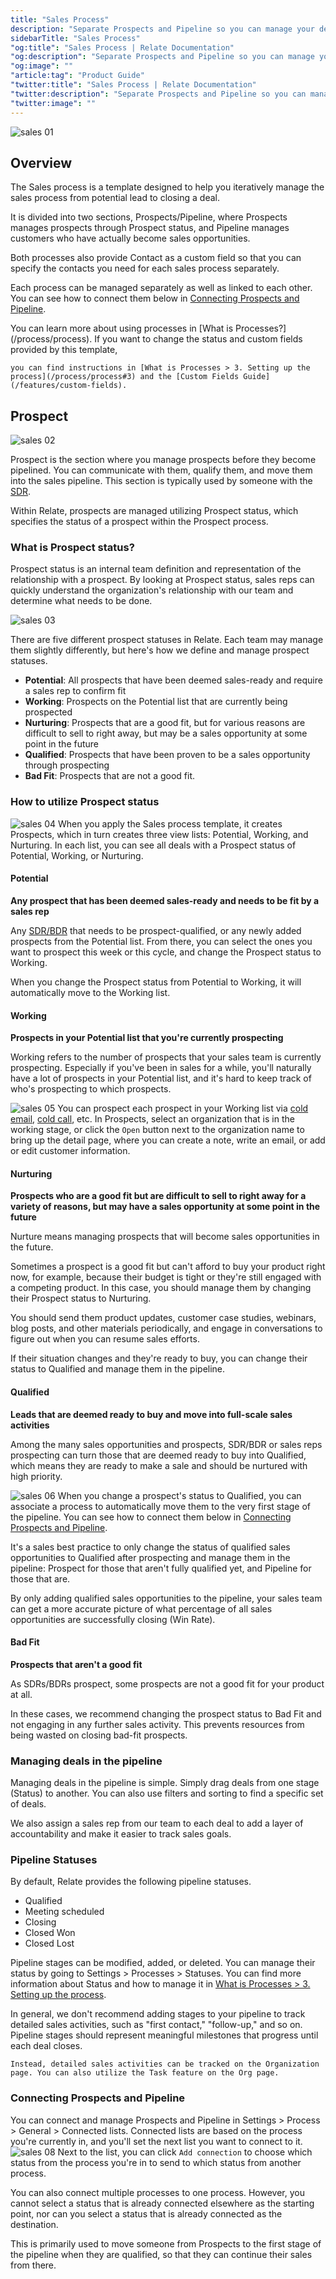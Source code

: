 ```yaml
---
title: "Sales Process"
description: "Separate Prospects and Pipeline so you can manage your deals in detail, from potential leads to closed deals."
sidebarTitle: "Sales Process"
"og:title": "Sales Process | Relate Documentation"
"og:description": "Separate Prospects and Pipeline so you can manage your deals in detail, from potential leads to closed deals."
"og:image": ""
"article:tag": "Product Guide"
"twitter:title": "Sales Process | Relate Documentation"
"twitter:description": "Separate Prospects and Pipeline so you can manage your deals in detail, from potential leads to closed deals."
"twitter:image": ""
---
```


![sales 01](/images/features/sales-sales.png)
## Overview
The Sales process is a template designed to help you iteratively manage the sales process from potential lead to closing a deal.

It is divided into two sections, Prospects/Pipeline, where Prospects manages prospects through Prospect status, and Pipeline manages customers who have actually become sales opportunities.

Both processes also provide Contact as a custom field so that you can specify the contacts you need for each sales process separately.

Each process can be managed separately as well as linked to each other. You can see how to connect them below in [Connecting Prospects and Pipeline](/process/sales#connecting-prospects-and-pipeline).

<Note>
    You can learn more about using processes in [What is Processes?](/process/process).
</Note>

<Info>
    If you want to change the status and custom fields provided by this template,
    
    you can find instructions in [What is Processes > 3. Setting up the process](/process/process#3) and the [Custom Fields Guide](/features/custom-fields).
</Info>

## Prospect
![sales 02](/images/features/sales-prospects-board.png)

Prospect is the section where you manage prospects before they become pipelined.
You can communicate with them, qualify them, and move them into the sales pipeline.
This section is typically used by someone with the [SDR](https://www.relate.so/docs/wiki/sales-roles#sales-development-representative-sdr-and-business-development-representative-bdr).

Within Relate, prospects are managed utilizing Prospect status, which specifies the status of a prospect within the Prospect process.

### What is Prospect status?
Prospect status is an internal team definition and representation of the relationship with a prospect.
By looking at Prospect status, sales reps can quickly understand the organization's relationship with our team and determine what needs to be done.

![sales 03](/images/features/sales-prospects-status.png)

There are five different prospect statuses in Relate. Each team may manage them slightly differently, but here's how we define and manage prospect statuses.
- **Potential**: All prospects that have been deemed sales-ready and require a sales rep to confirm fit
- **Working**: Prospects on the Potential list that are currently being prospected
- **Nurturing**: Prospects that are a good fit, but for various reasons are difficult to sell to right away, but may be a sales opportunity at some point in the future
- **Qualified**: Prospects that have been proven to be a sales opportunity through prospecting
- **Bad Fit**: Prospects that are not a good fit.

### How to utilize Prospect status
![sales 04](/images/features/sales-prospects-view.png)
When you apply the Sales process template, it creates Prospects, which in turn creates three view lists: Potential, Working, and Nurturing.
In each list, you can see all deals with a Prospect status of Potential, Working, or Nurturing.

#### Potential
**Any prospect that has been deemed sales-ready and needs to be fit by a sales rep**

Any [SDR/BDR](https://www.relate.so/docs/wiki/sales-roles) that needs to be prospect-qualified, or any newly added prospects from the Potential list.
From there, you can select the ones you want to prospect this week or this cycle, and change the Prospect status to Working.

When you change the Prospect status from Potential to Working, it will automatically move to the Working list.

#### Working
**Prospects in your Potential list that you're currently prospecting**

Working refers to the number of prospects that your sales team is currently prospecting.
Especially if you've been in sales for a while, you'll naturally have a lot of prospects in your Potential list, and it's hard to keep track of who's prospecting to which prospects.

![sales 05](/images/features/sales-prospects-working.png)
You can prospect each prospect in your Working list via [cold email](https://www.relate.so/blog/how-to-run-a-cold-email-campaign/), [cold call](https://www.relate.so/blog/how-to-cold-call/), etc.
In Prospects, select an organization that is in the working stage, or click the `Open` button next to the organization name to bring up the detail page, where you can create a note, write an email, or add or edit customer information.

#### Nurturing
**Prospects who are a good fit but are difficult to sell to right away for a variety of reasons, but may have a sales opportunity at some point in the future**

Nurture means managing prospects that will become sales opportunities in the future.

Sometimes a prospect is a good fit but can't afford to buy your product right now, for example, because their budget is tight or they're still engaged with a competing product.
In this case, you should manage them by changing their Prospect status to Nurturing.

You should send them product updates, customer case studies, webinars, blog posts, and other materials periodically, and engage in conversations to figure out when you can resume sales efforts.

If their situation changes and they're ready to buy, you can change their status to Qualified and manage them in the pipeline.

#### Qualified
**Leads that are deemed ready to buy and move into full-scale sales activities**

Among the many sales opportunities and prospects, SDR/BDR or sales reps prospecting can turn those that are deemed ready to buy into Qualified, which means they are ready to make a sale and should be nurtured with high priority.

![sales 06](/images/features/sales-prospects-qualified.png)
When you change a prospect's status to Qualified, you can associate a process to automatically move them to the very first stage of the pipeline.
You can see how to connect them below in [Connecting Prospects and Pipeline](/process/sales#connecting-prospects-and-pipeline).

It's a sales best practice to only change the status of qualified sales opportunities to Qualified after prospecting and manage them in the pipeline: Prospect for those that aren't fully qualified yet, and Pipeline for those that are.

By only adding qualified sales opportunities to the pipeline, your sales team can get a more accurate picture of what percentage of all sales opportunities are successfully closing (Win Rate).

#### Bad Fit
**Prospects that aren't a good fit**

As SDRs/BDRs prospect, some prospects are not a good fit for your product at all.

In these cases, we recommend changing the prospect status to Bad Fit and not engaging in any further sales activity.
This prevents resources from being wasted on closing bad-fit prospects.

### Managing deals in the pipeline
Managing deals in the pipeline is simple. Simply drag deals from one stage (Status) to another. You can also use filters and sorting to find a specific set of deals.

We also assign a sales rep from our team to each deal to add a layer of accountability and make it easier to track sales goals.

### Pipeline Statuses
By default, Relate provides the following pipeline statuses.
- Qualified
- Meeting scheduled
- Closing
- Closed Won
- Closed Lost

Pipeline stages can be modified, added, or deleted. You can manage their status by going to Settings > Processes > Statuses.
You can find more information about Status and how to manage it in [What is Processes > 3. Setting up the process](/process/process#statuses).

<Tip>
    In general, we don't recommend adding stages to your pipeline to track detailed sales activities, such as "first contact," "follow-up," and so on.
    Pipeline stages should represent meaningful milestones that progress until each deal closes.
    
    Instead, detailed sales activities can be tracked on the Organization page. You can also utilize the Task feature on the Org page.
</Tip>

### Connecting Prospects and Pipeline
You can connect and manage Prospects and Pipeline in Settings > Process > General > Connected lists.
Connected lists are based on the process you're currently in, and you'll set the next list you want to connect to it.
![sales 08](/images/features/sales-connected-next.png)
Next to the list, you can click `Add connection` to choose which status from the process you're in to send to which status from another process.

You can also connect multiple processes to one process.
However, you cannot select a status that is already connected elsewhere as the starting point, nor can you select a status that is already connected as the destination.

This is primarily used to move someone from Prospects to the first stage of the pipeline when they are qualified, so that they can continue their sales from there.
